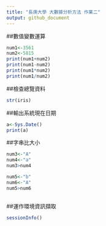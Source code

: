 ```yaml
---
title: "長庚大學 大數據分析方法 作業二"
output: github_document
---
```



##數值變數運算
```r
num1<-3561
num2<-5815
print(num1+num2)
print(num1-num2)
print(num1*num2)
print(num1/num2)

```

##檢查總覽資料
```r
str(iris)
```

##輸出系統現在日期
```r
a<-Sys.Date()
print(a)
```

##字串比大小
```r
num3<-"A"
num4<-"a"
num3>num4

num5<-"b"
num6<-"A"
num5>num6



```

##運作環境資訊擷取
```r
sessionInfo()
```